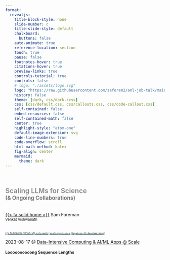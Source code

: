 ```yaml
---
format:
  revealjs:
    title-block-style: none
    slide-number: c
    title-slide-style: default
    chalkboard:
      buttons: false
    auto-animate: true
    reference-location: section
    touch: true
    pause: false
    footnotes-hover: true
    citations-hover: true
    preview-links: true
    controls-tutorial: true
    controls: false
    # logo: "./assets/logo.svg"
    logo: "https://raw.githubusercontent.com/saforem2/anl-job-talk/main/docs/assets/anl.svg"
    history: false
    theme: [dark, css/dark.scss]
    css: [css/default.css, css/callouts.css, css/code-callout.css]
    self-contained: false
    embed-resources: false
    self-contained-math: false
    center: true
    highlight-style: "atom-one"
    default-image-extension: svg
    code-line-numbers: true
    code-overflow: scroll
    html-math-method: katex
    fig-align: center
    mermaid:
      theme: dark
---
```


# {.title-slide .centeredslide style="display: flex; flex-direction: column; align-items: center; justify-content: center;"}

::: {.dark-card }

<span style="color:#939393; font-size:1.5em; font-weight: bold;">Scaling LLMs for Science</span>  
<span style="color:#777777; font-size:1.2em; font-weight: bold;">(\& Ongoing Collaborations)</span>  
[<br>&nbsp;]{style="padding-bottom: 0.5rem;"}  
[{{< fa solid home >}}](https://samforeman.me) Sam Foreman  
[Venkat Vishwanath]{.dim-text style="font-size:0.8em;"}  
&nbsp;<br>

[[[{{< fa brands github >}} `saforem2/`](https://github.com/saforem2/)]{style="border-bottom: 0.5px solid #00ccff;"}`{`[[`scaling4science`](https://github.com/saforem2/scaling4science)]{style="border-bottom: 0.5px solid #00ccff;"}, [[`Megatron-DS-Benchmarking`](https://github.com/saforem2/Megatron-DS-Benchmarking)]{style="border-bottom: 0.5px solid #00ccff;"}`}`]{style="font-size:0.6em;"}

:::

::: footer

[2023-08-17 @ [Data-Intensive Computing \& AI/ML Apps @ Scale](https://events.cels.anl.gov/event/426/)]{.dim-text style="text-align:left;'}

:::


# Loooooooooong Sequence Lengths {style="height:100%; font-size:0.9em;" auto-animate=true}

- Working with [{{< fa brands microsoft >}} Microsoft
DeepSpeed](https://github.com/microsoft/DeepSpeed) team to enable longer
sequence lengths (context windows) for LLMs

::: {#fig-ds4sci layout="[[1], [1,1]]" style="text-align:center; margin-top:-3rem;"}

![](./assets/deepspeed4science.light.svg){width="100%"}
![25B](./assets/25B.svg){width="44%"}
$\hspace{30pt}$
![33B](./assets/33B.svg){width="44%"}

Maximum (achievable) `SEQ_LEN` for both `25B` and `33B` models [$[$WIP$]$]{.red-text} 
:::

::: footer

::: {style="text-align:inherit"}

[[[{{< fa brands github >}} `saforem2/`](https://github.com/saforem2/)]{style="border-bottom: 0.5px solid #00ccff;"}`{`[[`scaling4science`](https://github.com/saforem2/scaling4science)]{style="border-bottom: 0.5px solid #00ccff;"}, [[`Megatron-DS-Benchmarking`](https://github.com/saforem2/l2hmc-qcd)]{style="border-bottom: 0.5px solid #00ccff;"}`}`]{style="text-align:left;"}
$\hspace{40pt}$
[[{{< fa brands github >}} `microsoft/DeepSpeed-Megatron`](https://github.com/microsoft/DeepSpeed-Megatron)]{style="border-bottom: 0.5px solid #00ccff; text-align: right;"}

:::


:::


# [Ongoing Work \& Collaborations]{style="color: #1c1c1c"} {.centeredslide background-color=#FCFCFC style="color: #333333;"}

::::::::::::::::::: {.columns}

:::::: {.column width="50%"}

::::: {.callout-note title="Scaling LLMs" collapse=false width="100%" style="background-color: #FFFFFF;"}

- [{{< fa brands github >}} `saforem2/Megatron-DS-Benchmarking`](https://github.com/saforem2/scaling4science)

:::::


::::: {.callout-important title="Climate Modeling" collapse=false style="background-color: #FFFFFF;"}

- ViT for Climate Models [[WIP]]{.red-text}

- [ClimRR: Climate Risk \& Resiliency Portal](https://disgeoportal.egs.anl.gov/ClimRR/)

::: {.r-stack style="text-align:center;"}
[![](./assets/globe_specific_hum_wind.gif){width="70%"}]{}

[![](./assets/forecast1.png)]{.fragment width="100%" style="margin-top: 1em;"}

[![](./assets/forecast2.png)]{.fragment width="100%" style="margin-top: 2em;"}

[![](./assets/forecast3.png)]{.fragment width="100%" style="margin-top: 2em;"}

[![](./assets/forecast-2-1.png)]{.fragment width="100%" style="margin-top: 2em;"}

[![](./assets/forecast-2-2.png)]{.fragment width="100%" style="margin-top: 2em;"}

[![](./assets/forecast-2-3.png)]{.fragment width="100%" style="margin-top: 2em;"}

[![](./assets/climate-talk.png)]{.fragment width="100%" style="margin-top: 2em;"}


:::

:::::

::::::

:::::: {.column width="50%"}

::: {.callout-tip title="Lattice QCD" collapse=false style="width:100%!important;"}

- [![](https://raw.githubusercontent.com/saforem2/l2hmc-qcd/main/assets/logo-small.svg){style="height:3.92rem; margin:unset;"}](https://saforem2.github.io/l2hmc-qcd)
  - [{{< fa brands github >}} `saforem2/l2hmc-qcd`](https://github.com/saforem2/l2hmc-qcd)

- [MLMC @ Lattice 23](https://saforem2.github.io/lattice23)
  - [{{< fa brands github >}} `saforem2/lattice23`](https://github.com/saforem2/lattice23)
- [LQCD @ PASC 23](https://saforem2.github.io/lqcd-pasc23)
  - [{{< fa brands github >}} `saforem2/lqcd-pasc23`](https://github.com/saforem2/lattice23)



![](https://saforem2.github.io/lattice23/assets/SU3/logdet_ridgeplot2.svg){width="90%" style="margin-top: -1rem;"}

:::

::::::

:::::::::::::::::::


::: footer

::: {style="text-align:inherit; color: #222222;"}

[[[{{< fa brands github >}} `saforem2/`](https://github.com/saforem2/)]{style="border-bottom: 0.5px solid #29B6F6; color: #F06292!important;"}`{`[[`scaling4science`](https://github.com/saforem2/scaling4science)]{style="border-bottom: 0.5px solid #29B6F6;"}, [[`l2hmc-qcd`](https://github.com/saforem2/l2hmc-qcd)]{style="border-bottom: 0.5px solid #29B6F6;"}`}`]{style="text-align:left;"}
:::

:::

# Thank you!

- [{{< fa solid link >}} Link to slides](https://saforem2.github.io/scaling4science/)

- Huge shout out to [{{< fa solid bullhorn >}}]{.red-text}

  :::: {.columns}

  ::: {.column width="50%"}

  - Venkat Vishwanath
  - James Osborn
  - Xiao-Yong Jin
  - Rao Kotamarthi
  - Romit Maulik

  :::

  ::: {.column width="50%"}

  - Troy Arcomano
  - Microsoft DeepSpeed Team
  - ALCF Data Science Team ([**everyone**]{.green-text}!)
    - ALCF Staff (Ops, Performance, Software, User Support / Documentation, ...)

  :::

  ::::


::: {.callout-note title="Acknowledgements"}
This research used resources of the Argonne Leadership Computing Facility,  
which is a DOE Office of Science User Facility supported under Contract DE-AC02-06CH11357.
:::
